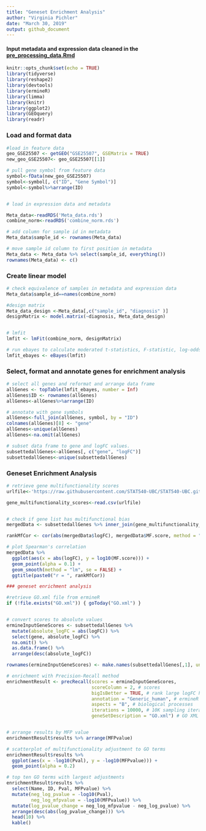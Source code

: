 ```yaml
---
title: "Geneset Enrichment Analysis"
author: "Virginia Pichler"
date: "March 30, 2019"
output: github_document
---
```


#### Input metadata and expression data cleaned in the [pre_processing_data.Rmd](https://github.com/STAT540-UBC/Repo_team_Y0ung-parents_W2019/blob/master/code/Pre_processing.rmd)

```r
knitr::opts_chunk$set(echo = TRUE)
library(tidyverse)
library(reshape2)
library(devtools)
library(ermineR)
library(limma)
library(knitr)
library(ggplot2)
library(GEOquery)
library(readr)
```
### Load and format data
```r
#load in feature data
geo_GSE25507 <- getGEO("GSE25507", GSEMatrix = TRUE)
new_geo_GSE25507<- geo_GSE25507[[1]]

# pull gene symbol from feature data
symbol<-fData(new_geo_GSE25507)
symbol<-symbol[, c("ID", "Gene Symbol")]
symbol<-symbol%>%arrange(ID)


# load in expression data and metadata

Meta_data<-readRDS('Meta_data.rds')
combine_norm<-readRDS('combine_norm.rds')

# add column for sample id in metadata
Meta_data$sample_id <- rownames(Meta_data)

# move sample id column to first position in metadata
Meta_data <- Meta_data %>% select(sample_id, everything())
rownames(Meta_data) <- c()
```
### Create linear model
```r
# check equivalence of samples in metadata and expression data
Meta_data$sample_id==names(combine_norm)

#design matrix
Meta_data_design <-Meta_data[,c("sample_id", "diagnosis" )]
designMatrix <- model.matrix(~diagnosis, Meta_data_design)


# lmfit 
lmfit <- lmFit(combine_norm, designMatrix)

# run ebayes to calculate moderated t-statistics, F-statistic, log-odds
lmfit_ebayes <- eBayes(lmfit)
```
### Select, format and annotate genes for enrichment analysis
```r
# select all genes and reformat and arrange data frame
allGenes <- topTable(lmfit_ebayes, number = Inf)
allGenes$ID <- rownames(allGenes)
allGenes<-allGenes%>%arrange(ID)

# annotate with gene symbols
allGenes<-full_join(allGenes, symbol, by = "ID")
colnames(allGenes)[8] <- "gene"
allGenes<-unique(allGenes)
allGenes<-na.omit(allGenes)

# subset data frame to gene and logFC values.
subsettedallGenes<-allGenes[, c("gene", "logFC")]
subsettedallGenes<-unique(subsettedallGenes)

```
### Geneset Enrichment Analysis

```r
# retrieve gene multifunctionality scores
urlfile<-'https://raw.githubusercontent.com/STAT540-UBC/STAT540-UBC.github.io/master/seminars/seminars_winter_2019/seminar10/data/gene_multifunctionality_scores.csv'

gene_multifunctionality_scores<-read.csv(urlfile)


# check if gene list has multifunctional bias
mergedData <- subsettedallGenes %>% inner_join(gene_multifunctionality_scores, by = "gene")

rankMfCor <- cor(abs(mergedData$logFC), mergedData$MF.score, method = "spearman")
```
```r
# plot Spearman's correlation 
mergedData %>%
  ggplot(aes(x = abs(logFC), y = log10(MF.score))) + 
  geom_point(alpha = 0.1) +
  geom_smooth(method = "lm", se = FALSE) +
  ggtitle(paste0("r = ", rankMfCor))
```

```r
### geneset enrichment analysis

#retrieve GO.xml file from ermineR
if (!file.exists("GO.xml")) { goToday("GO.xml") }


# convert scores to absolute values
ermineInputGeneScores <- subsettedallGenes %>% 
  mutate(absolute_logFC = abs(logFC)) %>% 
  select(gene, absolute_logFC) %>% 
  na.omit() %>% 
  as.data.frame() %>% 
  arrange(desc(absolute_logFC))

rownames(ermineInputGeneScores) <- make.names(subsettedallGenes[,1], unique = TRUE)

# enrichment with Precision-Recall method
enrichmentResult <- precRecall(scores = ermineInputGeneScores, 
                               scoreColumn = 2, # scores 
                               bigIsBetter = TRUE, # rank large logFC higher
                               annotation = "Generic_human", # ermineR Generic_human annotation file
                               aspects = "B", # biological processes 
                               iterations = 10000, # 10K sampling iterations so results are stable
                               geneSetDescription = "GO.xml") # GO XML file


# arrange results by MFP value
enrichmentResult$results %>% arrange(MFPvalue)
```

```r
# scatterplot of multifunctionality adjustment to GO terms
enrichmentResult$results %>% 
  ggplot(aes(x = -log10(Pval), y = -log10(MFPvalue))) +
  geom_point(alpha = 0.2)
```

```r

# top ten GO terms with largest adjustments 
enrichmentResult$results %>% 
  select(Name, ID, Pval, MFPvalue) %>% 
  mutate(neg_log_pvalue = -log10(Pval),
         neg_log_mfpvalue = -log10(MFPvalue)) %>% 
  mutate(log_pvalue_change = neg_log_mfpvalue - neg_log_pvalue) %>% 
  arrange(desc(abs(log_pvalue_change))) %>% 
  head(10) %>% 
  kable()
```

